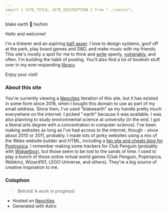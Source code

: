 ```yaml
---
import { SITE_TITLE, SITE_DESCRIPTION } from "../consts";
---
```


<Layout title="Welcome!">
  blake earth 💛 he/him
  
  Hello and welcome!
  
  I'm a tinkerer and an aspiring [half-asser](/library/highlights/books/OL52567052M/).
  I love to design systems, goof off at the park, play board
  games and D&D, and make music with my friends. This site's mostly a spot for me to think and [write](/cards)
  openly, [vulnerably](/library/highlights/tags/vulnerability/), and often. I'm building the
  habit of posting. You'll also find a lot of bookish stuff over in my ever-expanding [library](/library).

  Enjoy your visit!
  
  ### About this site 
  You're currently viewing a [Neocities](https://neocities.org/site/blakeearth/)
  iteration of this site, but it has existed in some form since 2016, when I
  bought this domain to use as part of my email address. Since then, I've used "blakeearth" as my handle
  pretty much everywhere on the internet. I picked ".earth" because it was
  available. I was also planning to study environmental science at university
  (in the end, I got a liberal arts degree with a concentration in computer
  science). I've been making websites as long as I've had access to the
  internet, though - since about 2010 or 2011, probably. I made lots of janky
  websites using a mix of the Webs website builder and HTML, including a [fan
  site and cheats blog for
  Poptropica](https://web.archive.org/web/20130504112845/http://poptropicawca.com/).
  I remember making some trackers for Club Penguin (probably with
  [Widgetbox](https://web.archive.org/web/20140327071108/http://www.widgetbox.com/)),
  but those seem to be lost to the sands of time. I used to play a bunch of
  those online virtual world games (Club Penguin, Poptropica, Webkinz,
  Wizard101, LEGO Universe, and others). They're a big source of creative
  inspiration to me.
  
  ### Colophon
  > Behold! A work in progress!
  - Hosted on [Neocities](https://neocities.org/site/blakeearth/)
  - Generated with Astro
</Layout>
